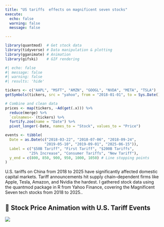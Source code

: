 ```yaml
---
title: "US tariffs  effects on magnificent seven stocks"
execute: 
  echo: false
  warning: false
  message: false

---
```


```r
library(quantmod)  # Get stock data
library(tidyverse) # Data manipulation & plotting
library(gganimate) # Animation
library(gifski)    # GIF rendering


```

```r
#| echo: false
#| message: false
#| warning: false
#| results: 'hide'

tickers <- c("AAPL", "MSFT", "AMZN", "GOOGL", "NVDA", "META", "TSLA")
getSymbols(tickers, src = "yahoo", from = "2018-01-01", to = Sys.Date())

# Combine and clean data
prices <- map(tickers, ~Ad(get(.x))) %>% 
  reduce(merge) %>% 
  `colnames<-`(tickers) %>% 
  fortify.zoo(name = "Date") %>% 
  pivot_longer(-Date, names_to = "Stock", values_to = "Price")

```

```r
events <- tibble(
  Date = as.Date(c("2018-03-22", "2018-07-06", "2018-09-24",
                  "2019-05-10", "2019-09-01", "2025-06-15")),
  Label = c("$50B Tariff", "First Tariff", "$200B Tariffs",
           "25% Increase", "Consumer Tariffs", "New Tariff"),
  y_end = c(800, 850, 900, 950, 1000, 1050) # Line stopping points
)

```

U.S. tariffs on China from 2018 to 2025 have significantly affected domestic capital markets. Tariff announcements hit supply chain–dependent firms like Apple, Tesla, Amazon, and Nvidia the hardest. I gathered stock data using the quantmod package in R from Yahoo Finance, covering the Magnificent Seven tech stocks from 2018 to 2025..


## 🎥 Stock Price Animation with U.S. Tariff Events
![](stocks_tariffs.gif)











